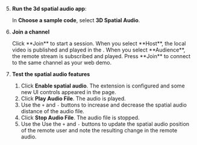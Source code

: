 <PlatformWrapper platform="react-js">

5. **Run the 3d spatial audio app**:

    In **Choose a sample code**, select **3D Spatial Audio**.

1. **Join a channel**

    <ProductWrapper product="interactive-live-streaming, broadcast-streaming">
    Click **Join** to start a session. When you select **Host**, the local video is published and played in the <Vpl k="CLIENT" />. When you select **Audience**, the remote stream is subscribed and played.
    </ProductWrapper>

    <ProductWrapper notAllowed="interactive-live-streaming">
    Press **Join** to connect to the same channel as your web demo.
    </ProductWrapper>

1. **Test the spatial audio features**

    1. Click **Enable spatial audio**. The extension is configured and some new UI controls appeared in the page.
    2. Click **Play Audio File**. The audio is played.
    3. Use the `+` and `-` buttons to increase and decrease the spatial audio distance of the audio file.
    4. Click **Stop Audio File**. The audio file is stopped.
    5. Use the Use the `+` and `-` buttons to update the spatial audio position of the remote user and note the resulting change in the remote audio.

</PlatformWrapper>
